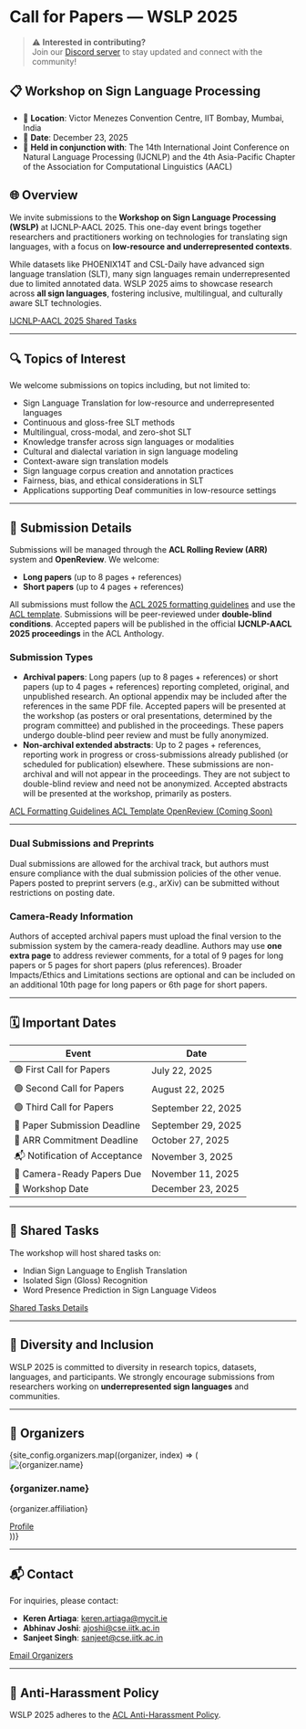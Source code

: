 <div
  style={{
    maxWidth: '900px',
    margin: '2.5rem auto',
    padding: '2rem 1.5rem',
    background: '#fff',
    borderRadius: '12px',
    boxShadow: '0 2px 8px #0001',
    fontFamily: 'Segoe UI, Tahoma, Geneva, Verdana, sans-serif',
    lineHeight: '1.6',
    color: '#333'
  }}
>

# Call for Papers — WSLP 2025

> ⚠️ **Interested in contributing?**  
> Join our [Discord server](https://discord.gg/jGRFg3YV) to stay updated and connect with the community!

## 📋 Workshop on Sign Language Processing

- 📍 **Location**: Victor Menezes Convention Centre, IIT Bombay, Mumbai, India  
- 📅 **Date**: December 23, 2025  
- 🤝 **Held in conjunction with**: The 14th International Joint Conference on Natural Language Processing (IJCNLP) and the 4th Asia-Pacific Chapter of the Association for Computational Linguistics (AACL)

## 🌐 Overview

We invite submissions to the **Workshop on Sign Language Processing (WSLP)** at IJCNLP-AACL 2025. This one-day event brings together researchers and practitioners working on technologies for translating sign languages, with a focus on **low-resource and underrepresented contexts**.

While datasets like PHOENIX14T and CSL-Daily have advanced sign language translation (SLT), many sign languages remain underrepresented due to limited annotated data. WSLP 2025 aims to showcase research across **all sign languages**, fostering inclusive, multilingual, and culturally aware SLT technologies.

<div style={{ display: 'flex', flexWrap: 'wrap', gap: '10px', marginTop: '1.5rem' }}>
  <a href="https://www.afnlp.org/conferences/ijcnlp2025/" target="_blank" style={{ padding: '8px 16px', backgroundColor: 'white', color: '#0a0a0a', textDecoration: 'none', borderRadius: '4px', fontSize: '0.9rem', border: '1px solid #0a0a0a', transition: 'all 0.2s ease' }}>
    IJCNLP-AACL 2025
  </a>
  <a href="https://exploration-lab.github.io/SLT/task/" target="_blank" style={{ padding: '8px 16px', backgroundColor: 'white', color: '#0a0a0a', textDecoration: 'none', borderRadius: '4px', fontSize: '0.9rem', border: '1px solid #0a0a0a', transition: 'all 0.2s ease' }}>
    Shared Tasks
  </a>
</div>

---

## 🔍 Topics of Interest

We welcome submissions on topics including, but not limited to:

- Sign Language Translation for low-resource and underrepresented languages
- Continuous and gloss-free SLT methods
- Multilingual, cross-modal, and zero-shot SLT
- Knowledge transfer across sign languages or modalities
- Cultural and dialectal variation in sign language modeling
- Context-aware sign translation models
- Sign language corpus creation and annotation practices
- Fairness, bias, and ethical considerations in SLT
- Applications supporting Deaf communities in low-resource settings

---

## 📝 Submission Details

Submissions will be managed through the **ACL Rolling Review (ARR)** system and **OpenReview**. We welcome:

- **Long papers** (up to 8 pages + references)
- **Short papers** (up to 4 pages + references)

All submissions must follow the [ACL 2025 formatting guidelines](https://acl-org.github.io/ACLPUB/formatting.html) and use the [ACL template](https://www.overleaf.com/latex/templates/association-for-computational-linguistics-acl-conference/jvxskxpnznfj). Submissions will be peer-reviewed under **double-blind conditions**. Accepted papers will be published in the official **IJCNLP-AACL 2025 proceedings** in the ACL Anthology.

### Submission Types

- **Archival papers**: Long papers (up to 8 pages + references) or short papers (up to 4 pages + references) reporting completed, original, and unpublished research. An optional appendix may be included after the references in the same PDF file. Accepted papers will be presented at the workshop (as posters or oral presentations, determined by the program committee) and published in the proceedings. These papers undergo double-blind peer review and must be fully anonymized.
- **Non-archival extended abstracts**: Up to 2 pages + references, reporting work in progress or cross-submissions already published (or scheduled for publication) elsewhere. These submissions are non-archival and will not appear in the proceedings. They are not subject to double-blind review and need not be anonymized. Accepted abstracts will be presented at the workshop, primarily as posters.

<div style={{ display: 'flex', flexWrap: 'wrap', gap: '10px', marginTop: '1.5rem' }}>
  <a href="https://acl-org.github.io/ACLPUB/formatting.html" target="_blank" style={{ padding: '8px 16px', backgroundColor: 'white', color: '#0a0a0a', textDecoration: 'none', borderRadius: '4px', fontSize: '0.9rem', border: '1px solid #0a0a0a', transition: 'all 0.2s ease' }}>
    ACL Formatting Guidelines
  </a>
  <a href="https://www.overleaf.com/latex/templates/association-for-computational-linguistics-acl-conference/jvxskxpnznfj" target="_blank" style={{ padding: '8px 16px', backgroundColor: 'white', color: '#0a0a0a', textDecoration: 'none', borderRadius: '4px', fontSize: '0.9rem', border: '1px solid #0a0a0a', transition: 'all 0.2s ease' }}>
    ACL Template
  </a>
  <a href="https://openreview.net/" target="_blank" style={{ padding: '8px 16px', backgroundColor: 'white', color: '#0a0a0a', textDecoration: 'none', borderRadius: '4px', fontSize: '0.9rem', border: '1px solid #0a0a0a', transition: 'all 0.2s ease' }}>
    OpenReview (Coming Soon)
  </a>
</div>

---

### Dual Submissions and Preprints

Dual submissions are allowed for the archival track, but authors must ensure compliance with the dual submission policies of the other venue. Papers posted to preprint servers (e.g., arXiv) can be submitted without restrictions on posting date.

### Camera-Ready Information

Authors of accepted archival papers must upload the final version to the submission system by the camera-ready deadline. Authors may use **one extra page** to address reviewer comments, for a total of 9 pages for long papers or 5 pages for short papers (plus references). Broader Impacts/Ethics and Limitations sections are optional and can be included on an additional 10th page for long papers or 6th page for short papers.

---

## 🗓 Important Dates

| Event                        | Date                          |
|------------------------------|-------------------------------|
| 🟢 First Call for Papers    | July 22, 2025                |
| 🟢 Second Call for Papers   | August 22, 2025              |
| 🟢 Third Call for Papers    | September 22, 2025           |
| 📝 Paper Submission Deadline| September 29, 2025           |
| 🔗 ARR Commitment Deadline  | October 27, 2025             |
| 📬 Notification of Acceptance| November 3, 2025             |
| 📸 Camera-Ready Papers Due  | November 11, 2025            |
| 📅 Workshop Date            | December 23, 2025            |

---

## 🌟 Shared Tasks

The workshop will host shared tasks on:

- Indian Sign Language to English Translation
- Isolated Sign (Gloss) Recognition
- Word Presence Prediction in Sign Language Videos

<div style={{ display: 'flex', flexWrap: 'wrap', gap: '10px', marginTop: '1.5rem' }}>
  <a href="https://exploration-lab.github.io/SLT/task/" target="_blank" style={{ padding: '8px 16px', backgroundColor: 'white', color: '#0a0a0a', textDecoration: 'none', borderRadius: '4px', fontSize: '0.9rem', border: '1px solid #0a0a0a', transition: 'all 0.2s ease' }}>
    Shared Tasks Details
  </a>
</div>

---

## 🤝 Diversity and Inclusion

WSLP 2025 is committed to diversity in research topics, datasets, languages, and participants. We strongly encourage submissions from researchers working on **underrepresented sign languages** and communities.

---

## 👥 Organizers

<div style={{ display: 'flex', flexWrap: 'wrap', gap: '2rem', justifyContent: 'center', margin: '2rem 0' }}>
  {site_config.organizers.map((organizer, index) => (
    <div key={index} style={{ flex: '0 1 250px', textAlign: 'center' }}>
      <img
        src={organizer.image_path}
        alt={organizer.name}
        style={{ width: '150px', height: '150px', objectFit: 'cover', borderRadius: '8px', border: '1px solid #0001' }}
      />
      <h3 style={{ marginTop: '0.75rem', fontSize: '1.1rem', fontWeight: '600', textAlign: 'center' }}>
        {organizer.name}
      </h3>
      <p style={{ fontSize: '0.9rem', color: '#666' }}>{organizer.affiliation}</p>
      <a
        href={organizer.link}
        target="_blank"
        style={{ fontSize: '0.9rem', color: '#0a0a0a', textDecoration: 'none' }}
      >
        Profile
      </a>
    </div>
  ))}
</div>

---

## 📬 Contact

For inquiries, please contact:

- **Keren Artiaga**: [keren.artiaga@mycit.ie](mailto:keren.artiaga@mycit.ie)
- **Abhinav Joshi**: [ajoshi@cse.iitk.ac.in](mailto:ajoshi@cse.iitk.ac.in)
- **Sanjeet Singh**: [sanjeet@cse.iitk.ac.in](mailto:sanjeet@cse.iitk.ac.in)

<div style={{ display: 'flex', flexWrap: 'wrap', gap: '10px', marginTop: '1.5rem' }}>
  <a href="mailto:keren.artiaga@mycit.ie" style={{ padding: '8px 16px', backgroundColor: 'white', color: '#0a0a0a', textDecoration: 'none', borderRadius: '4px', fontSize: '0.9rem', border: '1px solid #0a0a0a', transition: 'all 0.2s ease' }}>
    Email Organizers
  </a>
</div>

---

## 🚫 Anti-Harassment Policy

WSLP 2025 adheres to the [ACL Anti-Harassment Policy](https://www.aclweb.org/adminwiki/index.php/Anti-Harassment_Policy).

</div>